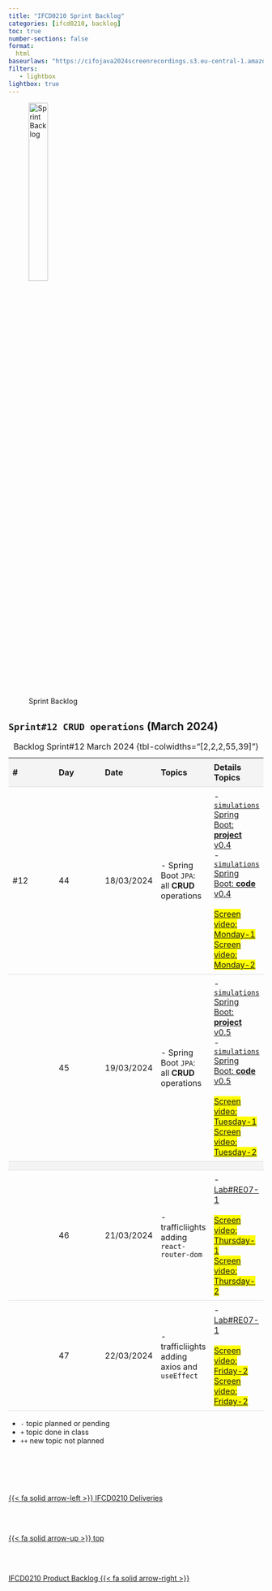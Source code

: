 ```yaml
---
title: "IFCD0210 Sprint Backlog"
categories: [ifcd0210, backlog]
toc: true
number-sections: false
format:
  html
baseurlaws: "https://cifojava2024screenrecordings.s3.eu-central-1.amazonaws.com/"
filters:
   - lightbox
lightbox: true
---
```


<style>

.heatMap th { background:  #f4f4f4;}
tr:nth-child(3) {background-color: #f4f4f4;}

th, td {
  padding: 8px;
  text-align: left;
  border-bottom: 1px solid #ddd;
}

tr:hover {background-color:  #f4f4f4;}

</style>

![Sprint Backlog](/images/home/backlog.jpg){width="30%"}

<div class="heatMap">

::: {.column-page-right}


##  ``Sprint#12 CRUD operations`` (March 2024)

| # | Day | Date | Topics |  Details Topics |
| -- | -- | -- | -- | -- |
| #12 | 44 | 18/03/2024 |- Spring Boot `JPA`: all **CRUD** operations       |              - [`simulations` Spring Boot: **project** v0.4](https://github.com/AlbertProfe/simulations/wiki/simulations-v0.4){.external target='_blank'}</br> - [`simulations` Spring Boot: **code** v0.4](){.external target='_blank'}   </br></br><mark> [Screen video: Monday-1]({{< meta baseurlaws >}}CifjoJava-2024-03-18-1.mp4){.external target='_blank'}<mark> </br><mark> [Screen video: Monday-2]({{< meta baseurlaws >}}CifjoJava-2024-03-18-2.mp4){.external target='_blank'}<mark> |
|  | 45 | 19/03/2024 | - Spring Boot `JPA`: all **CRUD** operations                    |              - [`simulations` Spring Boot: **project** v0.5](https://github.com/AlbertProfe/simulations/wiki/simulations-v0.5){.external target='_blank'}</br> - [`simulations` Spring Boot: **code** v0.5](){.external target='_blank'} </br></br><mark> [Screen video: Tuesday-1]({{< meta baseurlaws >}}CifjoJava-2024-03-19-1.mp4){.external target='_blank'}<mark>   <br><mark> [Screen video: Tuesday-2]({{< meta baseurlaws >}}CifjoJava-2024-03-19-2.mp4){.external target='_blank'}<mark>   |
|  |
|  | 46 | 21/03/2024 |- trafficliights adding `react-router-dom` | - [Lab#RE07-1](/reactjs/rjslab7-1.qmd)  </br></br><mark> [Screen video: Thursday-1]({{< meta baseurlaws >}}CifjoJava-2024-03-14-1.mp4){.external target='_blank'}<mark>   <br><mark> [Screen video: Thursday-2]({{< meta baseurlaws >}}CifjoJava-2024-03-21-2.mp4){.external target='_blank'}<mark>   |
|  | 47 | 22/03/2024 |  - trafficliights adding axios and ``useEffect`` | - [Lab#RE07-1](/reactjs/rjslab7-1.qmd)  </br></br><mark> [Screen video: Friday-2]({{< meta baseurlaws >}}CifjoJava-2024-03-23-2.mp4){.external target='_blank'} </br><mark> [Screen video: Friday-2]({{< meta baseurlaws >}}CifjoJava-2024-03-23-2.mp4){.external target='_blank'}<mark>  |
: Backlog Sprint#12 March 2024 {tbl-colwidths="[2,2,2,55,39]"}


:::



::: {.callout-note}
- `-` topic planned or pending
- `+` topic done in class
- `++` new topic not planned
:::


<!--- navLinks -->
<br><br>
<div class=row>
<br>
<div class='column left previous'>
<br>
[{{< fa solid arrow-left >}} IFCD0210 Deliveries](/ifcd0210-24/ifcd0210deliveries-24.qmd)
<br>
</div>
<br>
<div class='column center'>
<br>
[{{< fa solid arrow-up >}} top](#top)
<br>
</div>
<br>
<div class='column right next'>
<br>
[IFCD0210 Product Backlog  {{< fa solid arrow-right >}}](/ifcd0210-24/ifcd0210backlog-product-24.qmd)
<br>
</div>
<br>
</div>
